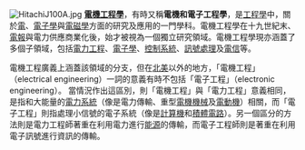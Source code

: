 [[Image:HitachiJ100A.jpg|right]]
<!--[[File:_PoleMountTransformer02.jpg|right]]
[[File:HuC6202_01.jpg|right]]
-->
'''[[電機工程學|電機工程學]]'''，有時又稱'''電機和電子工程學'''，是[[工程學|工程學]]中，關於[[電|電]]、[[電子學|電子學]]與[[電磁學|電磁學]]方面的研究及應用的一門學科。電機工程學在十九世紀末、[[電報|電報]]與電力供應商業化後，始才被視為一個獨立研究領域。電機工程學現亦涵蓋了多個子領域，包括[[電力工程|電力工程]]、[[電子學|電子學]]、[[控制系統|控制系統]]、[[訊號處理|訊號處理]]及[[電信|電信]]等。

電機工程廣義上涵蓋該領域的分支，但在[[北美|北美]]以外的地方，「電機工程」（electrical engineering）一詞的意義有時不包括「電子工程」（electronic engineering）。 當情況作出這區別，則「電機工程」與「電力工程」意義相同，是指和大能量的[[電力系統|電力系統]]（像是電力傳輸、重型[[電機機械|電機機械]]及[[電動機|電動機]]）相關，而「電子工程」則指處理小信號的電子系統（像是[[計算機|計算機]]和[[積體電路|積體電路]]）。另一個區分的方法則是電力工程師著重在利用電力進行[[能源|能源]]的傳輸，而電子工程師則是著重在利用電子訊號進行資訊的傳輸。
<noinclude>
</noinclude>